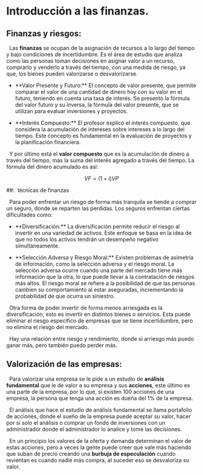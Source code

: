 # Introducción a las finanzas.

## Finanzas y riesgos:

  Las **finanzas** se ocupan de la asignación de recursos a lo largo del tiempo y bajo condiciones de incertidumbre. Es el área de estudio que analiza como las personas toman decisiones en asignar valor a un recurso, comprarlo y venderlo a través del tiempo, con una medida de riesgo, ya que, los bienes pueden valorizarse o desvalorizarse.

- \*\*Valor Presente y Futuro:\*\* El concepto de valor presente, que permite comparar el valor de una cantidad de dinero hoy con su valor en el futuro, teniendo en cuenta una tasa de interés. Se presentó la fórmula del valor futuro y su inversa, la fórmula del valor presente, que se utilizan para evaluar inversiones y proyectos.

- \*\*Interés Compuesto:\*\* El profesor explicó el interés compuesto, que considera la acumulación de intereses sobre intereses a lo largo del tiempo. Este concepto es fundamental en la evaluación de proyectos y la planificación financiera.

  Y por último está el **valor compuesto** que es la acumulación de dinero a través del tiempo, más la suma del interés agregado a través del tiempo. La fórmula del dinero acumulado es así:

$$
VF=\left(1+i\right)VP
$$

##:  técnicas de finanzas

&nbsp; Para poder enfrentar un riesgo de forma más tranquila se tiende a comprar un seguro, donde se reparten las perdidas. Los seguros enfrentan ciertas dificultades como:

- \*\*Diversificación:\*\* La diversificación permite reducir el riesgo al invertir en una variedad de activos. Este enfoque se basa en la idea de que no todos los activos tendrán un desempeño negativo simultáneamente.

- \*\*Selección Adversa y Riesgo Moral:\*\* Existen problemas de asimetría de información, como la selección adversa y el riesgo moral. La selección adversa ocurre cuando una parte del mercado tiene más información que la otra, lo que puede llevar a la contratación de riesgos más altos. El riesgo moral se refiere a la posibilidad de que las personas cambien su comportamiento al estar aseguradas, incrementando la probabilidad de que ocurra un siniestro.



  Otra forma de poder invertir de forma menos arriesgada es la diversificación, esto es invertir en distintos bienes o servicios. Esta puede eliminar el riesgo especifico de empresas que se tiene incertidumbre, pero no elimina el riesgo del mercado.

  Hay una relación entre riesgo y rendimiento, donde si arriesgo más puedo ganar más, pero también puedo perder más.

## Valorización de las empresas:

  Para valorizar una empresa se le pide a un estudio de **análisis fundamental** que le de valor a su empresa y sus **acciones**, este último es una parte de la empresa, por lo que, si existen 100 acciones de una empresa, la persona que tenga una acción es dueña del $1\%$ de la empresa.

  El análisis que hace el estudio de análisis fundamental se llama portafolio de acciones, donde el sueño de la empresa puede aceptar su valor, hacer por sí solo el análisis o comprar un fondo de inversiones con un administrador donde el administrador lo analice y tome las decisiones.

  En un principio los valores de la oferta y demanda determinan el valor de estas acciones, pero a veces la gente puede creer que vale más haciendo que suban de precio creando una **burbuja de especulación** cuando revientan es cuando nadie más compra, al suceder eso se desvaloriza su valor.

